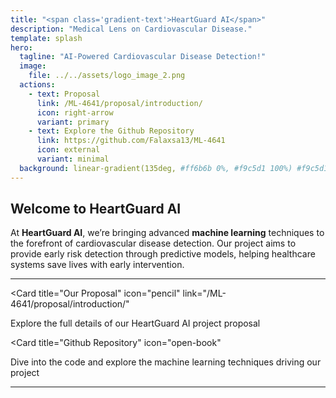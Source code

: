 ```yaml
---
title: "<span class='gradient-text'>HeartGuard AI</span>"
description: "Medical Lens on Cardiovascular Disease."
template: splash
hero:
  tagline: "AI-Powered Cardiovascular Disease Detection!"
  image:
    file: ../../assets/logo_image_2.png
  actions:
    - text: Proposal
      link: /ML-4641/proposal/introduction/
      icon: right-arrow
      variant: primary
    - text: Explore the Github Repository
      link: https://github.com/Falaxsa13/ML-4641
      icon: external
      variant: minimal
  background: linear-gradient(135deg, #ff6b6b 0%, #f9c5d1 100%) #f9c5d1
---
```



## Welcome to HeartGuard AI

At **HeartGuard AI**, we’re bringing advanced **machine learning** techniques to the forefront of cardiovascular disease detection. Our project aims to provide early risk detection through predictive models, helping healthcare systems save lives with early intervention.

---

<CardGrid>

<Card
  title="Our Proposal"
  icon="pencil"
  link="/ML-4641/proposal/introduction/"
>
  Explore the full details of our HeartGuard AI project proposal
</Card>

<Card
  title="Github Repository"
  icon="open-book"
>
  Dive into the code and explore the machine learning techniques driving our project
</Card>

</CardGrid>

---
